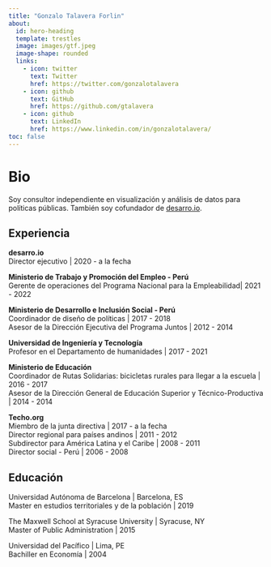 ```yaml
---
title: "Gonzalo Talavera Forlin"
about:
  id: hero-heading
  template: trestles
  image: images/gtf.jpeg
  image-shape: rounded
  links:
    - icon: twitter
      text: Twitter
      href: https://twitter.com/gonzalotalavera
    - icon: github
      text: GitHub
      href: https://github.com/gtalavera
    - icon: github
      text: LinkedIn
      href: https://www.linkedin.com/in/gonzalotalavera/
toc: false
---
```


# Bio

::: {#hero-heading}
Soy consultor independiente en visualización y análisis de datos para políticas públicas. También soy cofundador de [desarro.io](https://desarro.io).

## Experiencia

**desarro.io**\
Director ejecutivo \| 2020 - a la fecha

**Ministerio de Trabajo y Promoción del Empleo - Perú**\
Gerente de operaciones del Programa Nacional para la Empleabilidad\| 2021 - 2022

**Ministerio de Desarrollo e Inclusión Social - Perú**\
Coordinador de diseño de políticas \| 2017 - 2018\
Asesor de la Dirección Ejecutiva del Programa Juntos \| 2012 - 2014

**Universidad de Ingeniería y Tecnología**\
Profesor en el Departamento de humanidades \| 2017 - 2021

**Ministerio de Educación**\
Coordinador de Rutas Solidarias: bicicletas rurales para llegar a la escuela \| 2016 - 2017\
Asesor de la Dirección General de Educación Superior y Técnico-Productiva \| 2014 - 2014

**Techo.org**\
Miembro de la junta directiva \| 2017 - a la fecha\
Director regional para países andinos \| 2011 - 2012\
Subdirector para América Latina y el Caribe \| 2008 - 2011\
Director social - Perú \| 2006 - 2008

## Educación

Universidad Autónoma de Barcelona \| Barcelona, ES\
Master en estudios territoriales y de la población \| 2019

The Maxwell School at Syracuse University \| Syracuse, NY\
Master of Public Administration \| 2015

Universidad del Pacífico \| Lima, PE\
Bachiller en Economía \| 2004
:::
